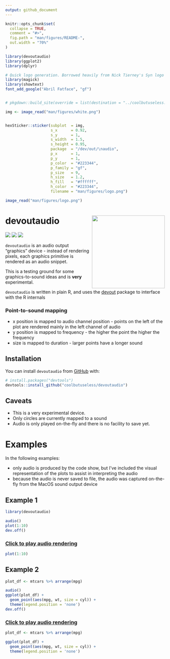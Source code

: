 ```yaml
---
output: github_document
---
```


<!-- README.md is generated from README.Rmd. Please edit that file -->

```r
knitr::opts_chunk$set(
  collapse = TRUE,
  comment = "#>",
  fig.path = "man/figures/README-",
  out.width = "70%"
)

library(devoutaudio)
library(ggplot2)
library(dplyr)
```




```r
# Quick logo generation. Borrowed heavily from Nick Tierney's Syn logo process
library(magick)
library(showtext)
font_add_google("Abril Fatface", "gf")


# pkgdown::build_site(override = list(destination = "../coolbutuseless.github.io/package/devout"))
```


```r
img <- image_read("man/figures/white.png")


hexSticker::sticker(subplot  = img,
                    s_x      = 0.92,
                    s_y      = 1,
                    s_width  = 1.5,
                    s_height = 0.95,
                    package  = "/dev/out/\naudio",
                    p_x      = 1,
                    p_y      = 1,
                    p_color  = "#223344",
                    p_family = "gf",
                    p_size   = 9,
                    h_size   = 1.2,
                    h_fill   = "#ffffff",
                    h_color  = "#223344",
                    filename = "man/figures/logo.png")

image_read("man/figures/logo.png")
```



# devoutaudio   <img src="man/figures/logo.png" align="right" height=230/>

<!-- badges: start -->
![](https://img.shields.io/badge/cool-useless-green.svg)
![](http://img.shields.io/badge/dev-out-blue.svg)
![](http://img.shields.io/badge/very-experimental-orange.svg)
<!-- badges: end -->

`devoutaudio` is an audio output "graphics" device - instead of rendering pixels, 
each graphics primitive is rendered as an audio snippet.

This is a testing ground for some graphics-to-sound ideas and is **very** experimental.

`devoutaudio` is written in plain R, and uses the 
[devout](https://github.com/coolbutuseless/devout) package to interface with the
R internals

### Point-to-sound mapping

* x position is mapped to audio channel position - points on the left of the plot
  are rendered mainly in the left channel of audio
* y position is mapped to frequency - the higher the point the higher the frequency
* size is mapped to duration - larger points have a longer sound


## Installation

You can install `devoutaudio` from [GitHub](https://github.com/coolbutuseless/devoutaudio) with:

``` r
# install.packages("devtools")
devtools::install_github("coolbutuseless/devoutaudio")
```


## Caveats

* This is a very experimental device.
* Only circles are currently mapped to a sound
* Audio is only played on-the-fly and there is no facility to save yet.


# Examples

In the following examples:

* only audio is produced by the code show, but I've included the visual representation
  of the plots to assist in interpreting the audio
* because the audio is never saved to file, the audio was captured on-the-fly 
  from the MacOS sound output device

## Example 1


```r
library(devoutaudio)

audio()
plot(1:10)
dev.off()
```


### [Click to play audio rendering](https://github.com/coolbutuseless/devoutaudio-dev/blob/master/man/figures/mp3/audio1.mp3?raw=true)

```r
plot(1:10)
```




## Example 2


```r
plot_df <- mtcars %>% arrange(mpg)

audio()
ggplot(plot_df) +
  geom_point(aes(mpg, wt, size = cyl)) +
  theme(legend.position = 'none')
dev.off()
```

### [Click to play audio rendering](https://github.com/coolbutuseless/devoutaudio-dev/blob/master/man/figures/mp3/audio2.mp3?raw=true)

```r
plot_df <- mtcars %>% arrange(mpg)

ggplot(plot_df) +
  geom_point(aes(mpg, wt, size = cyl)) +
  theme(legend.position = 'none')
```








